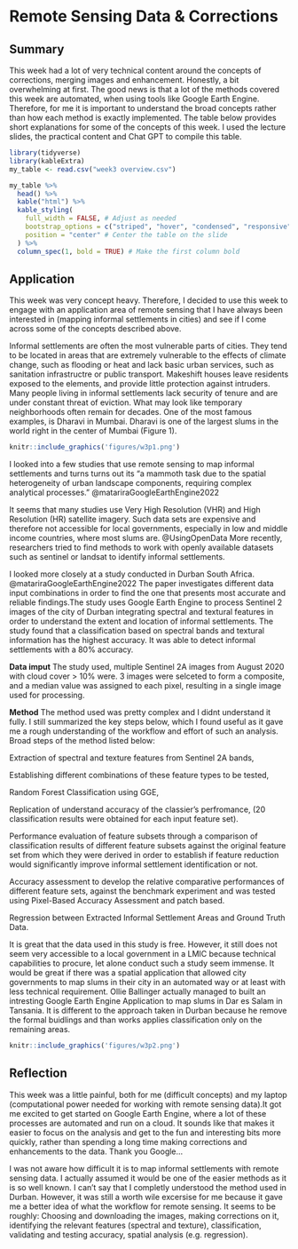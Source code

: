# Remote Sensing Data & Corrections

## Summary

This week had a lot of very technical content around the concepts of corrections, merging images and enhancement. Honestly, a bit overwhelming at first. The good news is that a lot of the methods covered this week are automated, when using tools like Google Earth Engine. Therefore, for me it is important to understand the broad concepts rather than how each method is exactly implemented. The table below provides short explanations for some of the concepts of this week. I used the lecture slides, the practical content and Chat GPT to compile this table.

```r
library(tidyverse) 
library(kableExtra)
my_table <- read.csv("week3 overview.csv")

my_table %>%
  head() %>%
  kable("html") %>%
  kable_styling(
    full_width = FALSE, # Adjust as needed
    bootstrap_options = c("striped", "hover", "condensed", "responsive"),
    position = "center" # Center the table on the slide
  ) %>%
  column_spec(1, bold = TRUE) # Make the first column bold

```

## Application

This week was very concept heavy. Therefore, I decided to use this week to engage with an application area of remote sensing that I have always been interested in (mapping informal settlements in cities) and see if I come across some of the concepts described above.

Informal settlements are often the most vulnerable parts of cities. They tend to be located in areas that are extremely vulnerable to the effects of climate change, such as flooding or heat and lack basic urban services, such as sanitation infrastructre or public transport. Makeshift houses leave residents exposed to the elements, and provide little protection against intruders. Many people living in informal settlements lack security of tenure and are under constant threat of eviction. What may look like temporary neighborhoods often remain for decades. One of the most famous examples, is Dharavi in Mumbai. Dharavi is one of the largest slums in the world right in the center of Mumbai (Figure 1).

```r
knitr::include_graphics('figures/w3p1.png')
```
I looked into a few studies that use remote sensing to map informal settlements and turns turns out its "a mammoth task due to the spatial heterogeneity of urban landscape components, requiring complex analytical processes." @matariraGoogleEarthEngine2022 

It seems that many studies use Very High Resolution (VHR) and High Resolution (HR) satellite imagery. Such data sets are expensive and therefore not accessible for local governments, especially in low and middle income countries, where most slums are. @UsingOpenData More recently, researchers tried to find methods to work with openly available datasets such as sentinel or landsat to identify informal settlements. 

I looked more closely at a study conducted in Durban South Africa. @matariraGoogleEarthEngine2022 The paper investigates different data input combinations in order to find the one that presents most accurate and reliable findings.The study uses Google Earth Engine to process Sentinel 2 images of the city of Durban integrating spectral and textural features in order to understand the extent and location of informal settlements. The study found that a classification based on spectral bands and textural information has the highest accuracy. It was able to detect informal settlements with a 80% accuracy.

**Data imput**
The study used, multiple Sentinel 2A images from August 2020 with cloud cover > 10% were. 3 images were selceted to form a composite, and a median value was assigned to each pixel, resulting in a single image used for processing. 

**Method**
The method used was pretty complex and I didnt understand it fully. I still summarized the key steps below, which I found useful as it gave me a rough understanding of the workflow and effort of such an analysis. Broad steps of the method listed below:

Extraction of spectral and texture features from Sentinel 2A bands, 

Establishing different combinations of these feature types to be tested, 

Random Forest Classification using GGE, 

Replication of understand accuracy of the classier's perfromance, (20 classification results were obtained for each input feature set).

Performance evaluation of feature subsets through a comparison of classification results of different feature subsets against the original feature set from which they were derived in order to establish if feature reduction would significantly improve informal settlement identification or not.

Accuracy assessment to develop  the relative comparative performances of different feature sets, against the benchmark experiment and was tested using Pixel-Based Accuracy Assessment  and patch based. 

Regression between Extracted Informal Settlement Areas and Ground Truth Data.

It is great that the data used in this study is free. However, it still does not seem very accessible to a local government in a LMIC because technical capabilities to procure, let alone conduct such a study seem immense. It would be great if there was a spatial application that allowed city governments to map slums in their city in an automated way or at least with less technical requirement. Ollie Ballinger actually managed to built an intresting Google Earth Engine Application to map slums in Dar es Salam in Tansania. It is different to the approach taken in Durban because he remove the formal buidlings and than works applies classification only on the remaining areas.


```r
knitr::include_graphics('figures/w3p2.png')
```

## Reflection

This week was a little painful, both for me (difficult concepts) and my laptop (computational power needed for working with remote sensing data).It got me excited to get started on Google Earth Engine, where a lot of these processes are automated and run on a cloud. It sounds like that makes it easier to focus on the analysis and get to the fun and interesting bits more quickly, rather than spending a long time making corrections and enhancements to the data. Thank you Google...

I was not aware how difficult it is to map informal settlements with remote sensing data. I actually assumed it would be one of the easier methods as it is so well known. I can't say that I completly understood the method used in Durban. However, it was still a worth wile excersise for me because it gave me a better idea of what the workflow for remote sensing. 
It seems to be roughly: Choosing and downloading the images, making corrections on it, identifying the relevant features (spectral and texture), classification, validating and testing accuracy, spatial analysis (e.g. regression).
